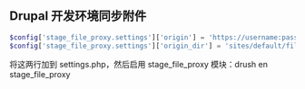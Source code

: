 
<Meta title="开发/Drupal 环境" id="drupal-dev" />

## Drupal 开发环境同步附件

```php
$config['stage_file_proxy.settings']['origin'] = 'https://username:password@www.yourdoman.com';
$config['stage_file_proxy.settings']['origin_dir'] = 'sites/default/files';
```

将这两行加到 settings.php，然后启用 stage_file_proxy 模块：drush en stage_file_proxy
